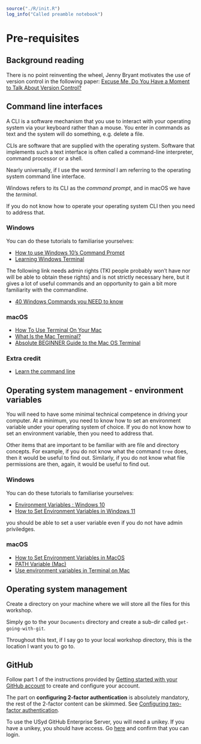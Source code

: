 
```r
source("./R/init.R")
log_info("Called preamble notebook")
```

# Pre-requisites {.unnumbered}

## Background reading

There is no point reinventing the wheel, Jenny Bryant motivates the use of version control in the following paper: [Excuse Me, Do You Have a Moment to Talk About Version Control?](https://www.tandfonline.com/doi/full/10.1080/00031305.2017.1399928?needAccess=true)

## Command line interfaces

A CLI is a software mechanism that you use to interact with your operating system via your keyboard rather than a mouse.
You enter in commands as text and the system will do something, e.g. delete a file.

CLIs are software that are supplied with the operating system. 
Software that implements such a text interface is often called a command-line interpreter, command processor or a shell.

Nearly universally, if I use the word *terminal* I am referring to the operating system command line interface.

Windows refers to its CLI as the *command prompt*, and in macOS we have the *terminal*.

If you do not know how to operate your operating system CLI then you need to address that.

### Windows

You can do these tutorials to familiarise yourselves:

+ [How to use Windows 10's Command Prompt](https://www.youtube.com/watch?v=AF2q81CxYFI)
+ [Learning Windows Terminal](https://www.linkedin.com/learning/learning-windows-terminal/windows-terminal?u=2196204)

The following link needs admin rights (TKI people probably won't have nor will be able to obtain these rights) and is not strictly necessary here, but it gives a lot of useful commands and an opportunity to gain a bit more familiarity with the commandline.

+ [40 Windows Commands you NEED to know ](https://www.youtube.com/watch?v=Jfvg3CS1X3A)

### macOS

+ [How To Use Terminal On Your Mac](https://www.youtube.com/watch?v=FfT8OfMpARM)
+ [What Is the Mac Terminal?](https://www.youtube.com/watch?v=31ExRnh2cRs)
+ [Absolute BEGINNER Guide to the Mac OS Terminal](https://www.youtube.com/watch?v=aKRYQsKR46I)

### Extra credit

+ [Learn the command line](https://www.codecademy.com/learn/learn-the-command-line)

## Operating system management - environment variables

You will need to have some minimal technical competence in driving your computer.
At a minimum, you need to know how to set an environment variable under your operating system of choice.
If you do not know how to set an environment variable, then you need to address that.

Other items that are important to be familiar with are file and directory concepts.
For example, if you do not know what the command `tree` does, then it would be useful to find out.
Similarly, if you do not know what file permissions are then, again, it would be useful to find out.

### Windows

You can do these tutorials to familiarise yourselves:

+ [Environment Variables : Windows 10](https://www.youtube.com/watch?v=z84UIZy_qgE)
+ [How to Set Environment Variables in Windows 11](https://www.youtube.com/watch?v=ow2jROvxyH4)

you should be able to set a user variable even if you do not have admin priviledges.

### macOS

+ [How to Set Environment Variables in MacOS](https://phoenixnap.com/kb/set-environment-variable-mac)
+ [PATH Variable (Mac)](https://www.youtube.com/watch?v=2J58Pc2ZOAQ)
+ [Use environment variables in Terminal on Mac
](https://support.apple.com/en-gb/guide/terminal/apd382cc5fa-4f58-4449-b20a-41c53c006f8f/mac)

## Operating system management

Create a directory on your machine where we will store all the files for this workshop.

Simply go to the your `Documents` directory and create a sub-dir called `get-going-with-git`.

Throughout this text, if I say go to your local workshop directory, this is the location I want you to go to.

## GitHub

Follow part 1 of the instructions provided by [Getting started with your GitHub account](https://docs.github.com/en/get-started/onboarding/getting-started-with-your-github-account) to create and configure your account.

::: callout-warning
The part on **configuring 2-factor authentication** is absolutely mandatory, the rest of the 2-factor content can be skimmed.
See [Configuring two-factor authentication](https://docs.github.com/en/authentication/securing-your-account-with-two-factor-authentication-2fa/configuring-two-factor-authentication).
:::


To use the USyd GitHub Enterprise Server, you will need a unikey. 
If you have a unikey, you should have access.
Go [here](https://github.sydney.edu.au) and confirm that you can login.


